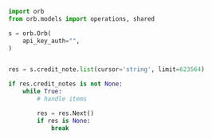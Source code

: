 ```python ListCreditNotes.py
import orb
from orb.models import operations, shared

s = orb.Orb(
    api_key_auth="",
)


res = s.credit_note.list(cursor='string', limit=623564)

if res.credit_notes is not None:
    while True:
        # handle items

        res = res.Next()
        if res is None:
            break

```
